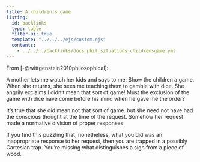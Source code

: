 ```yaml
---
title: A children's game
listing:
  id: backlinks
  type: table
  filter-ui: true
  template: "../../../ejs/custom.ejs"
  contents:
    - ../../../backlinks/docs_phil_situations_childrensgame.yml
---
```



From [-@wittgenstein2010philosophical]:

A mother lets me watch her kids and says to me: Show the children a game. When she returns, she sees me teaching them to gamble with
dice. She angrily exclaims I didn't mean that sort of game! Must the exclusion
of the game with dice have come before his mind when he gave me the order?

It's true that she did mean not that sort of game. but she need not have had the conscious thought at the time of the request. Somehow her request made a normative division of proper responses.

If you find this puzzling that, nonetheless, what you did was an inappropriate response to her request, then you are trapped in a possibly Cartesian trap. You're missing what distinguishes a sign from a piece of wood.

